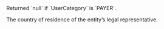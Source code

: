   
<ParamField body="LegalRepresentativeCountryOfResidence" type="string">     
Returned `null` if `UserCategory` is `PAYER`.  

The country of residence of the entity’s legal representative.   

</ParamField>